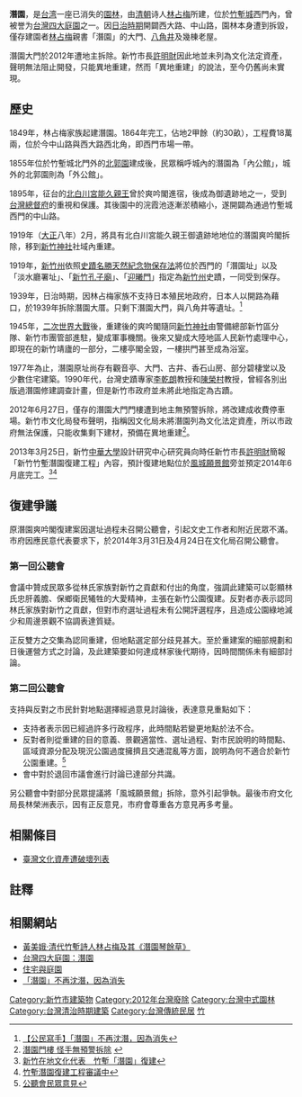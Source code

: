 {{Infobox Hokkien name
| title      =潛園
| hanji      =潛園
| poj        =Chiâm-hn̂g
| tl         =Tsiâm-hn̂g
| bp         =
| hokkienipa =
| image      =新竹潛園爽吟閣.JPG
| caption    =拆除重建於新竹神社的原潛園爽吟閣
|
| othername1     =別稱
| hanji1        =內公館
| poj1         =Lāi-kong-koán
| tl1            =Lāi-kong-kuán
| bp1            =
| hokkienipa1     =
}}
'''潛園'''，是[[台湾|台湾]]一座已消失的[[園林|園林]]，由[[清朝|清朝]]诗人[[林占梅|林占梅]]所建，位於[[竹塹城|竹塹城]]西門內，曾被誉为[[台灣名園|台灣四大庭園]]之一。因[[台灣日治時期|日治時期]]開闢西大路、中山路，園林本身遭到拆毀，僅存建園者[[林占梅|林占梅]]親書「潛園」的大門、[[八角井|八角井]]及幾棟老屋。

潛園大門於2012年遭地主拆除。新竹市長[[許明財|許明財]]因此地並未列為文化法定資產，聲明無法阻止開發，只能異地重建，然而「異地重建」的說法，至今仍舊尚未實現。

==歷史==
1849年，林占梅家族起建潛園。1864年完工，佔地2甲餘（約30畝），工程費18萬兩，位於今中山路與西大路西北角，即西門市場一帶。

1855年位於竹塹城北門外的[[北郭園|北郭園]]建成後，民眾稱呼城內的潛園為「內公館」，城外的北郭園則為「外公館」。

1895年，征台的[[北白川宮能久親王|北白川宮能久親王]]曾於爽吟閣進宿，後成為御遺跡地之一，受到[[台灣總督府|台灣總督府]]的重視和保護。其後園中的浣霞池逐漸淤積縮小，遂開闢為通過竹塹城西門的中山路。

1919年（[[大正|大正]]八年）2月，將具有北白川宮能久親王御遺跡地地位的潛園爽吟閣拆除，移到[[新竹神社|新竹神社]]社域內重建。

1919年，[[新竹州|新竹州]]依照[[史蹟名勝天然紀念物保存法|史蹟名勝天然紀念物保存法]]將位於西門的「潛園址」以及「淡水廳署址」、「[[新竹孔子廟|新竹孔子廟]]」、「[[迎曦門|迎曦門]]」指定為[[新竹州|新竹州]]史蹟，一同受到保存。

1939年，日治時期，因林占梅家族不支持日本殖民地政府，日本人以開路為藉口，於1939年拆除潛園大厝。只剩下潛園大門，與八角井等遺址。<ref>[https://www.newsmarket.com.tw/blog/10614/ 【公民寫手】「潛園」不再沈潛，因為消失] </ref>

1945年，[[二次世界大戰|二次世界大戰]]後，重建後的爽吟閣隨同[[新竹神社|新竹神社]]由警備總部新竹區分隊、新竹市團管部進駐，變成軍事機關。後來又變成大陸地區人民新竹處理中心，即現在的新竹靖廬的一部分，二樓亭閣全毀，一樓拱門甚至成為浴室。

1977年為止，潛園原址尚存有觀音亭、大門、古井、香石山房、部分碧棲堂以及少數住宅建築。1990年代，台灣史蹟專家[[李乾朗|李乾朗]]教授和[[陳榮村|陳榮村]]教授，曾經各別出版過潛園修建調查計畫，但是新竹市政府並未將此地指定為古蹟。

2012年6月27日，僅存的潛園大門門樓遭到地主無預警拆除，將改建成收費停車場。新竹市文化局發布聲明，指稱因文化局未將潛園列為文化法定資產，所以市政府無法保護，只能收集剩下建材，預備在異地重建<ref>[http://tw.news.yahoo.com/%E6%BD%9B%E5%9C%92%E9%96%80%E6%A8%93-%E6%80%AA%E6%89%8B%E7%84%A1%E9%A0%90%E8%AD%A6%E6%8B%86%E9%99%A4-203157661.html 潛園門樓 怪手無預警拆除] {{webarchive|url=https://web.archive.org/web/20140411014944/https://tw.news.yahoo.com/%E6%BD%9B%E5%9C%92%E9%96%80%E6%A8%93-%E6%80%AA%E6%89%8B%E7%84%A1%E9%A0%90%E8%AD%A6%E6%8B%86%E9%99%A4-203157661.html |date=2014-04-11 }}</ref>。

2013年3月25日，新竹[[中華大學|中華大學]]設計研究中心研究員向時任新竹市長[[許明財|許明財]]簡報「新竹竹塹潛園復建工程」內容，預計復建地點位於[[風城願景館|風城願景館]]旁並預定2014年6月底完工。<ref>[http://appnews.fanswong.com/show.php?id=338081#ixzz2RDJ3OTpL 新竹在地文化代表　竹塹「潛園」復建]</ref><ref>[http://taiwanhot.net/portal.php?mod=view&aid=25817 竹塹潛園復建工程審議中]{{dead link|date=2018年1月 |bot=InternetArchiveBot |fix-attempted=yes }}</ref>

== 復建爭議 ==
原潛園爽吟閣復建案因選址過程未召開公聽會，引起文史工作者和附近民眾不滿。市府因應民意代表要求下，於2014年3月31日及4月24日在文化局召開公聽會。

=== 第一回公聽會 ===
會議中贊成民眾多從林氏家族對新竹之貢獻和付出的角度，強調此建築可以彰顯林氏忠肝義膽、保鄉衛民犧牲的大愛精神，主張在新竹公園復建。反對者亦表示認同林氏家族對新竹之貢獻，但對市府選址過程未有公開評選程序，且造成公園綠地減少和周邊景觀不協調表達質疑。

正反雙方之交集為認同重建，但地點選定部分歧見甚大。至於重建案的細部規劃和日後運營方式之討論，及此建築要如何達成林家後代期待，因時間關係未有細部討論。

=== 第二回公聽會 ===
支持與反對之市民針對地點選擇經過意見討論後，表達意見重點如下：

* 支持者表示因已經過許多行政程序，此時間點若變更地點於法不合。
* 反對者則從重建的目的意義、景觀適當性、選址過程、對市民說明的時間點、區域資源分配及現況公園過度擁擠且交通混亂等方面，說明為何不適合於新竹公園重建。<ref>[http://1drv.ms/1lLy2RV 公聽會民眾意見]{{Dead link|date=2020年1月 |bot=InternetArchiveBot |fix-attempted=yes }}</ref>
* 會中對於退回市議會進行討論已達部分共識。

另公聽會中對部分民眾提議將「風城願景館」拆除，意外引起爭執。最後市府文化局長林榮洲表示，因有正反意見，市府會尊重各方意見再多考量。

== 相關條目 ==
*[[臺灣文化資產遭破壞列表|臺灣文化資產遭破壞列表]]

==註釋==
{{reflist}}

==相關網站==
*[https://web.archive.org/web/20070816142955/http://ws.twl.ncku.edu.tw/hak-chia/n/ng-bi-ngou/limchiammui.htm 黃美娥·清代竹塹詩人林占梅及其《潛園琴餘草》]
*[http://www.handsome888.com.tw/s.asp?ID=17143 台灣四大庭園：潛園]{{dead link|date=2018年3月 |bot=InternetArchiveBot |fix-attempted=yes }}
*[http://www.dm.ncyu.edu.tw/content/con04/con04-03-8.htm 住宅與庭園] {{Wayback|url=http://www.dm.ncyu.edu.tw/content/con04/con04-03-8.htm |date=20120530095642 }}
*[http://www.newsmarket.com.tw/blog/10614/ 「潛園」不再沈潛，因為消失]

{{臺灣的園林}}

[[Category:新竹市建築物|Category:新竹市建築物]]
[[Category:2012年台灣廢除|Category:2012年台灣廢除]]
[[Category:台灣中式園林|Category:台灣中式園林]]
[[Category:台灣清治時期建築|Category:台灣清治時期建築]]
[[Category:台灣傳統民居|Category:台灣傳統民居]]
[[Category:台灣文化資產史|竹]]